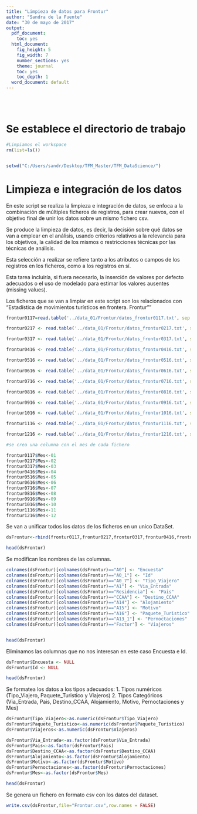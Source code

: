 ```yaml
---
title: "Limpieza de datos para Frontur"
author: "Sandra de la Fuente"
date: "30 de mayo de 2017"
output:
  pdf_document:
    toc: yes
  html_document:
    fig_height: 5
    fig_width: 7
    number_sections: yes
    theme: journal
    toc: yes
    toc_depth: 1
  word_document: default
---
```

<br></br>


# Se establece el directorio de trabajo

```r

#Limpiamos el workspace
rm(list=ls())


setwd("C:/Users/sandr/Desktop/TFM_Master/TFM_DataScience/")

```

# Limpieza e integración de los datos


En este script se realiza la limpieza e integración de datos, se enfoca a la combinación de múltiples ficheros de registros, para crear nuevos, con el objetivo final de unir los datos sobre un mismo fichero csv.

Se produce la limpieza de datos, es decir, la decisión sobre qué datos se van a emplear en el análisis, usando criterios relativos a la relevancia para los objetivos, la calidad de los mismos o restricciones técnicas por las técnicas de análisis. 

Esta selección a realizar se refiere tanto a los atributos o campos de los registros en los ficheros, como a los registros en sí.

Esta tarea incluiría, si fuera necesario, la inserción de valores por defecto adecuados o el uso de modelado para estimar los valores ausentes (missing values). 

Los ficheros que se van a limpiar en este script son los relacionados con "Estadística de movimientos turísticos en frontera. Frontur""


```r

frontur0117=read.table('../data_01/Frontur/datos_frontur0117.txt', sep = ';', colClasses = "character", header=TRUE, fileEncoding = "latin1")

frontur0217 <- read.table('../data_01/Frontur/datos_frontur0217.txt', sep = ';', colClasses = "character", header=TRUE, fileEncoding = "latin1")

frontur0317 <- read.table('../data_01/Frontur/datos_frontur0317.txt', sep = ';', colClasses = "character", header=TRUE, fileEncoding = "latin1")

frontur0416 <- read.table('../data_01/Frontur/datos_frontur0416.txt', sep = ';', colClasses = "character", header=TRUE, fileEncoding = "latin1")

frontur0516 <- read.table('../data_01/Frontur/datos_frontur0516.txt', sep = ';', colClasses = "character", header=TRUE, fileEncoding = "latin1")

frontur0616 <- read.table('../data_01/Frontur/datos_frontur0616.txt', sep = ';', colClasses = "character", header=TRUE, fileEncoding = "latin1")

frontur0716 <- read.table('../data_01/Frontur/datos_frontur0716.txt', sep = ';', colClasses = "character", header=TRUE, fileEncoding = "latin1")

frontur0816 <- read.table('../data_01/Frontur/datos_frontur0816.txt', sep = ';', colClasses = "character", header=TRUE, fileEncoding = "latin1")

frontur0916 <- read.table('../data_01/Frontur/datos_frontur0916.txt', sep = ';', colClasses = "character", header=TRUE, fileEncoding = "latin1")

frontur1016 <- read.table('../data_01/Frontur/datos_frontur1016.txt', sep = ';', colClasses = "character", header=TRUE, fileEncoding = "latin1")

frontur1116 <- read.table('../data_01/Frontur/datos_frontur1116.txt', sep = ';', colClasses = "character", header=TRUE, fileEncoding = "latin1")

frontur1216 <- read.table('../data_01/Frontur/datos_frontur1216.txt', sep = ';', colClasses = "character", header=TRUE, fileEncoding = "latin1")

#se crea una columna con el mes de cada fichero

frontur0117$Mes<-01
frontur0217$Mes<-02
frontur0317$Mes<-03
frontur0416$Mes<-04
frontur0516$Mes<-05
frontur0616$Mes<-06
frontur0716$Mes<-07
frontur0816$Mes<-08
frontur0916$Mes<-09
frontur1016$Mes<-10
frontur1116$Mes<-11
frontur1216$Mes<-12
```


Se van a unificar todos los datos de los ficheros en un unico DataSet.


```r

dsFrontur<-rbind(frontur0117,frontur0217,frontur0317,frontur0416,frontur0516,frontur0616,frontur0716,frontur0816,frontur0916,frontur1016,frontur1116,frontur1216)

head(dsFrontur)

```




Se modifican los nombres de las columnas.

```r
colnames(dsFrontur)[colnames(dsFrontur)=="A0"] <- "Encuesta"
colnames(dsFrontur)[colnames(dsFrontur)=="A0_1"] <- "Id"
colnames(dsFrontur)[colnames(dsFrontur)=="A0_7"] <- "Tipo_Viajero"
colnames(dsFrontur)[colnames(dsFrontur)=="A1"] <- "Via_Entrada"
colnames(dsFrontur)[colnames(dsFrontur)=="Residencia"] <- "Pais"
colnames(dsFrontur)[colnames(dsFrontur)=="CCAA"] <- "Destino_CCAA"
colnames(dsFrontur)[colnames(dsFrontur)=="A14"] <- "Alojamiento"
colnames(dsFrontur)[colnames(dsFrontur)=="A15"] <- "Motivo"
colnames(dsFrontur)[colnames(dsFrontur)=="A16"] <- "Paquete_Turistico"
colnames(dsFrontur)[colnames(dsFrontur)=="A13_1"] <- "Pernoctaciones"
colnames(dsFrontur)[colnames(dsFrontur)=="Factor"] <- "Viajeros"


head(dsFrontur)


```


Eliminamos las columnas que no nos interesan en este caso Encuesta e Id.


```r

dsFrontur$Encuesta <- NULL
dsFrontur$Id <- NULL

head(dsFrontur)

```

Se formatea los datos a los tipos adecuados:
  1. Tipos numéricos (Tipo_Viajero, Paquete_Turistico y Viajeros)
  2. Tipos Categóricos (Via_Entrada, Pais, Destino_CCAA, Alojamiento, Motivo, Pernoctaciones y Mes)


```r

dsFrontur$Tipo_Viajero<-as.numeric(dsFrontur$Tipo_Viajero)
dsFrontur$Paquete_Turistico<-as.numeric(dsFrontur$Paquete_Turistico)
dsFrontur$Viajeros<-as.numeric(dsFrontur$Viajeros)

dsFrontur$Via_Entrada<-as.factor(dsFrontur$Via_Entrada)
dsFrontur$Pais<-as.factor(dsFrontur$Pais)
dsFrontur$Destino_CCAA<-as.factor(dsFrontur$Destino_CCAA)
dsFrontur$Alojamiento<-as.factor(dsFrontur$Alojamiento)
dsFrontur$Motivo<-as.factor(dsFrontur$Motivo)
dsFrontur$Pernoctaciones<-as.factor(dsFrontur$Pernoctaciones)
dsFrontur$Mes<-as.factor(dsFrontur$Mes)

head(dsFrontur)

```


Se genera un fichero en formato csv con los datos del dataset.


```r

write.csv(dsFrontur,file="Frontur.csv",row.names = FALSE)


```
